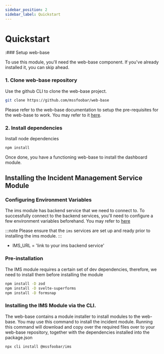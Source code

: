 ```yaml
---
sidebar_position: 2
sidebar_label: Quickstart
---
```


# Quickstart

:### Setup web-base

To use this module, you'll need the web-base component. If you've already installed it, you can skip ahead.

### 1. Clone web-base repository

Use the github CLI to clone the web-base project.

```bash
git clone https://github.com/mssfoobar/web-base
```

Please refer to the web-base documentation to setup the pre-requisites for the web-base to work. You may refer to it
[here](https://mssfoobar.github.io/docs/docs/modules/base/Getting_Started/pre-requisite).

### 2. Install dependencies

Install node dependencies

```bash
npm install
```

Once done, you have a functioning web-base to install the dashboard module.

## Installing the Incident Management Service Module

### Configuring Environment Variables

The ims module has backend service that we need to connect to. To successfully connect to the backend services, you'll need to configure a few environment variables beforehand. You may refer to <a href="backend/introduction.md">here</a>

:::note
Please ensure that the `ims` services are set up and ready prior to installing the ims module.
:::

-   IMS_URL = 'link to your ims backend service'


### Pre-installation
The IMS module requires a certain set of dev dependencies, therefore, we need to install them before installing the module
```bash
npm install -D zod
npm install -D svelte-superforms
npm install -D formsnap
```


### Installing the IMS Module via the CLI.
The web-base contains a module installer to install modules to the web-base. You may use this command to install the incident module. Running this command will download and copy over the required files over to your web-base repository, together with the dependencies installed into the package.json

```bash
npx cli install @mssfoobar/ims
```
